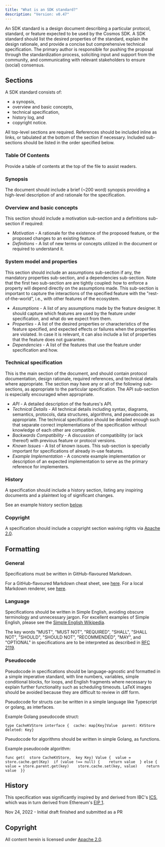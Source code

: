 ```yaml
---
title: "What is an SDK standard?"
description: "Version: v0.47"
---
```


An SDK standard is a design document describing a particular protocol, standard, or feature expected to be used by the Cosmos SDK. A SDK standard should list the desired properties of the standard, explain the design rationale, and provide a concise but comprehensive technical specification. The primary author is responsible for pushing the proposal through the standardization process, soliciting input and support from the community, and communicating with relevant stakeholders to ensure (social) consensus.

## Sections[​](#sections "Direct link to Sections")

A SDK standard consists of:

* a synopsis,
* overview and basic concepts,
* technical specification,
* history log, and
* copyright notice.

All top-level sections are required. References should be included inline as links, or tabulated at the bottom of the section if necessary. Included sub-sections should be listed in the order specified below.

### Table Of Contents[​](#table-of-contents "Direct link to Table Of Contents")

Provide a table of contents at the top of the file to assist readers.

### Synopsis[​](#synopsis "Direct link to Synopsis")

The document should include a brief (\~200 word) synopsis providing a high-level description of and rationale for the specification.

### Overview and basic concepts[​](#overview-and-basic-concepts "Direct link to Overview and basic concepts")

This section should include a motivation sub-section and a definitions sub-section if required:

* *Motivation* - A rationale for the existence of the proposed feature, or the proposed changes to an existing feature.
* *Definitions* - A list of new terms or concepts utilized in the document or required to understand it.

### System model and properties[​](#system-model-and-properties "Direct link to System model and properties")

This section should include an assumptions sub-section if any, the mandatory properties sub-section, and a dependencies sub-section. Note that the first two sub-section are are tightly coupled: how to enforce a property will depend directly on the assumptions made. This sub-section is important to capture the interactions of the specified feature with the "rest-of-the-world", i.e., with other features of the ecosystem.

* *Assumptions* - A list of any assumptions made by the feature designer. It should capture which features are used by the feature under specification, and what do we expect from them.
* *Properties* - A list of the desired properties or characteristics of the feature specified, and expected effects or failures when the properties are violated. In case it is relevant, it can also include a list of properties that the feature does not guarantee.
* *Dependencies* - A list of the features that use the feature under specification and how.

### Technical specification[​](#technical-specification "Direct link to Technical specification")

This is the main section of the document, and should contain protocol documentation, design rationale, required references, and technical details where appropriate. The section may have any or all of the following sub-sections, as appropriate to the particular specification. The API sub-section is especially encouraged when appropriate.

* *API* - A detailed description of the features's API.
* *Technical Details* - All technical details including syntax, diagrams, semantics, protocols, data structures, algorithms, and pseudocode as appropriate. The technical specification should be detailed enough such that separate correct implementations of the specification without knowledge of each other are compatible.
* *Backwards Compatibility* - A discussion of compatibility (or lack thereof) with previous feature or protocol versions.
* *Known Issues* - A list of known issues. This sub-section is specially important for specifications of already in-use features.
* *Example Implementation* - A concrete example implementation or description of an expected implementation to serve as the primary reference for implementers.

### History[​](#history "Direct link to History")

A specification should include a history section, listing any inspiring documents and a plaintext log of significant changes.

See an example history section [below](#history-1).

### Copyright[​](#copyright "Direct link to Copyright")

A specification should include a copyright section waiving rights via [Apache 2.0](https://www.apache.org/licenses/LICENSE-2.0).

## Formatting[​](#formatting "Direct link to Formatting")

### General[​](#general "Direct link to General")

Specifications must be written in GitHub-flavoured Markdown.

For a GitHub-flavoured Markdown cheat sheet, see [here](https://github.com/adam-p/markdown-here/wiki/Markdown-Cheatsheet). For a local Markdown renderer, see [here](https://github.com/joeyespo/grip).

### Language[​](#language "Direct link to Language")

Specifications should be written in Simple English, avoiding obscure terminology and unnecessary jargon. For excellent examples of Simple English, please see the [Simple English Wikipedia](https://simple.wikipedia.org/wiki/Main_Page).

The key words "MUST", "MUST NOT", "REQUIRED", "SHALL", "SHALL NOT", "SHOULD", "SHOULD NOT", "RECOMMENDED", "MAY", and "OPTIONAL" in specifications are to be interpreted as described in [RFC 2119](https://tools.ietf.org/html/rfc2119).

### Pseudocode[​](#pseudocode "Direct link to Pseudocode")

Pseudocode in specifications should be language-agnostic and formatted in a simple imperative standard, with line numbers, variables, simple conditional blocks, for loops, and English fragments where necessary to explain further functionality such as scheduling timeouts. LaTeX images should be avoided because they are difficult to review in diff form.

Pseudocode for structs can be written in a simple language like Typescript or golang, as interfaces.

Example Golang pseudocode struct:

```
type CacheKVStore interface {  cache: map[Key]Value  parent: KVStore  deleted: Key}
```

Pseudocode for algorithms should be written in simple Golang, as functions.

Example pseudocode algorithm:

```
func get(  store CacheKVStore,  key Key) Value {  value = store.cache.get(Key)  if (value !== null) {    return value  } else {    value = store.parent.get(key)    store.cache.set(key, value)    return value  }}
```

## History[​](#history-1 "Direct link to History")

This specification was significantly inspired by and derived from IBC's [ICS](https://github.com/cosmos/ibc/blob/main/spec/ics-001-ics-standard/README.md), which was in turn derived from Ethereum's [EIP 1](https://github.com/ethereum/EIPs/blob/master/EIPS/eip-1.md).

Nov 24, 2022 - Initial draft finished and submitted as a PR

## Copyright[​](#copyright-1 "Direct link to Copyright")

All content herein is licensed under [Apache 2.0](https://www.apache.org/licenses/LICENSE-2.0).
